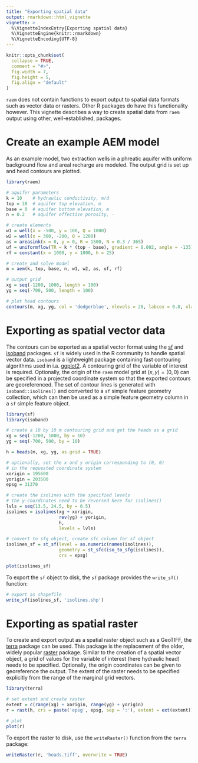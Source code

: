 ```yaml
---
title: "Exporting spatial data"
output: rmarkdown::html_vignette
vignette: >
  %\VignetteIndexEntry{Exporting spatial data}
  %\VignetteEngine{knitr::rmarkdown}
  %\VignetteEncoding{UTF-8}
---
```


```r
knitr::opts_chunk$set(
  collapse = TRUE,
  comment = "#>",
  fig.width = 7, 
  fig.height = 5, 
  fig.align = "default"
)
```

`raem` does not contain functions to export output to spatial data formats such as vector data or rasters. Other R packages do have this functionality however. This vignette describes a way to create spatial data from `raem` output using other, well-established, packages.

# Create an example AEM model

As an example model, two extraction wells in a phreatic aquifer with uniform background flow and areal recharge are modeled. The output grid is set up and head contours are plotted.

```r
library(raem)

# aquifer parameters
k = 10    # hydraulic conductivity, m/d
top = 30  # aquifer top elevation, m
base = 0  # aquifer bottom elevation, m
n = 0.2   # aquifer effective porosity, -

# create elements
w1 = well(x = -500, y = 100, Q = 1000)
w2 = well(x = 300, -200, Q = 1200)
as = areasink(x = 0, y = 0, R = 1500, N = 0.3 / 365)
uf = uniformflow(TR = k * (top - base), gradient = 0.002, angle = -135) # SW direction
rf = constant(x = 1000, y = 1000, h = 25)

# create and solve model
m = aem(k, top, base, n, w1, w2, as, uf, rf)

# output grid
xg = seq(-1200, 1000, length = 100)
yg = seq(-700, 500, length = 100)

# plot head contours
contours(m, xg, yg, col = 'dodgerblue', nlevels = 20, labcex = 0.8, xlab = 'x (m)', ylab = 'y (m)')

```

# Exporting as spatial vector data

The contours can be exported as a spatial vector format using the [sf](https://r-spatial.github.io/sf/) and [isoband](https://isoband.r-lib.org/) packages. `sf` is widely used in the R community to handle spatial vector data. `isoband` is a lightweight package containing fast contouring algorithms used in i.a. [ggplot2](https://ggplot2.tidyverse.org/). A contouring grid of the variable of interest is required. Optionally, the origin of the `raem` model grid at $(x, y) = (0,0)$ can be specified in a projected coordinate system so that the exported contours are georeferenced. The set of contour lines is generated with `isoband::isolines()` and converted to a `sf` simple feature geometry collection, which can then be used as a simple feature geometry column in a `sf` simple feature object.

```r
library(sf)
library(isoband)

# create a 10 by 10 m contouring grid and get the heads as a grid
xg = seq(-1200, 1000, by = 10)
yg = seq(-700, 500, by = 10)

h = heads(m, xg, yg, as.grid = TRUE)

# optionally, set the x and y origin corresponding to (0, 0) 
# in the requested coordinate system
xorigin = 195600
yorigin = 203500
epsg = 31370

# create the isolines with the specified levels
# the y-coordinates need to be reversed here for isolines()
lvls = seq(13.5, 24.5, by = 0.5)
isolines = isolines(xg + xorigin, 
                    rev(yg) + yorigin,
                    h,
                    levels = lvls)

# convert to sfg object, create sfc column for sf object
isolines_sf = st_sf(level = as.numeric(names(isolines)),
                    geometry = st_sfc(iso_to_sfg(isolines)),
                    crs = epsg)

plot(isolines_sf)

```

To export the `sf` object to disk, the `sf` package provides the `write_sf()` function:

```r
# export as shapefile
write_sf(isolines_sf, 'isolines.shp')
```

# Exporting as spatial raster

To create and export output as a spatial raster object such as a GeoTIFF, the [terra](https://rspatial.github.io/terra/) package can be used. This package is the replacement of the older, widely popular [raster](https://github.com/rspatial/raster) package. Similar to the creation of a spatial vector object, a grid of values for the variable of interest (here hydraulic head) needs to be specified. Optionally, the origin coordinates can be given to georeference the output. The extent of the raster needs to be specified explicitly from the range of the marginal grid vectors.

```r
library(terra)

# set extent and create raster
extent = c(range(xg) + xorigin, range(yg) + yorigin)
r = rast(h, crs = paste('epsg', epsg, sep = ':'), extent = ext(extent))

# plot
plot(r)
```

To export the raster to disk, use the `writeRaster()` function from the `terra` package:

```r
writeRaster(r, 'heads.tiff', overwrite = TRUE)
```

